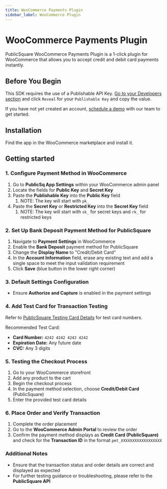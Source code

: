 ```yaml
---
title: WooCommerce Payments Plugin
sidebar_label: WooCommerce Plugin 
---
```




# WooCommerce Payments Plugin

PublicSquare WooCommerce Payments Plugin is a 1-click plugin for WooCommerce that allows you to accept credit and debit card payments instantly.

## Before You Begin

This SDK requires the use of a Publishable API Key. [Go to your Developers section](https://portal.publicsquare.com/developers/api-keys) and click `Reveal` for your `Publishable Key` and copy the value.

If you have not yet created an account, [schedule a demo](https://payments.publicsquare.com/#demo) with our team to get started.

## Installation

Find the app in the WooCommerce marketplace and install it.

## Getting started

### 1. Configure Payment Method in WooCommerce

1. Go to **PublicSq App Settings** within your WooCommerce admin panel
2. Locate the fields for **Public Key** and **Secret Key**
3. Paste the **Publishable Key** into the **Public Key** field
   1. NOTE: The key will start with `pk_`
4. Paste the **Secret Key** or **Restricted Key** into the **Secret Key** field
   1. NOTE: The key will start with `sk_` for secret keys and `rk_` for restricted keys

### 2. Set Up Bank Deposit Payment Method for PublicSquare

1. Navigate to **Payment Settings** in WooCommerce
2. Enable the **Bank Deposit** payment method for PublicSquare
3. Change the **Display Name** to "Credit/Debit Card"
4. In the **Account Information** field, erase any existing text and add a single space to meet the input validation requirement
5. Click **Save** (blue button in the lower right corner)

### 3. Default Settings Configuration

- Ensure **Authorize and Capture** is enabled in the payment settings

### 4. Add Test Card for Transaction Testing

Refer to [PublicSquare Testing Card Details](/api/testing#cards) for test card numbers.

Recommended Test Card:
- **Card Number:** `4242 4242 4242 4242`
- **Expiration Date:** Any future date
- **CVC:** Any 3 digits

### 5. Testing the Checkout Process

1. Go to your WooCommerce storefront
2. Add any product to the cart
3. Begin the checkout process
4. In the payment method selection, choose **Credit/Debit Card** (PublicSquare)
5. Enter the provided test card details

### 6. Place Order and Verify Transaction

1. Complete the order placement
2. Go to the **WooCommerce Admin Portal** to review the order
3. Confirm the payment method displays as **Credit Card (PublicSquare)** and check for the **Transaction ID** in the format `pmt_XXXXXXXXXXXXXXXXXX`

### Additional Notes

- Ensure that the transaction status and order details are correct and displayed as expected
- For further testing guidance or troubleshooting, please refer to the **PublicSquare API**


